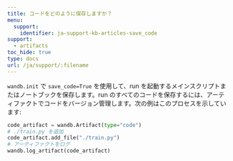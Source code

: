 ---
title: コードをどのように保存しますか？
menu:
  support:
    identifier: ja-support-kb-articles-save_code‌
support:
  - artifacts
toc_hide: true
type: docs
url: /ja/support/:filename
---
`wandb.init` で `save_code=True` を使用して、run を起動するメインスクリプトまたはノートブックを保存します。run のすべてのコードを保存するには、アーティファクトでコードをバージョン管理します。次の例はこのプロセスを示しています:

```python
code_artifact = wandb.Artifact(type="code")
# ./train.py を追加
code_artifact.add_file("./train.py")
# アーティファクトをログ
wandb.log_artifact(code_artifact)
```